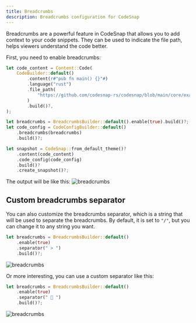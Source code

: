 ```yaml
---
title: Breadcrumbs
description: Breadcrumbs configuration for CodeSnap
---
```


Breadcrumbs are a powerful feature in CodeSnap that allows you to add context to your code snippets. They can be used to indicate the file path, helps viewers understand the code better.

First, you need to enable breadcrumbs:

```rust
let code_content = Content::Code(
    CodeBuilder::default()
        .content(r#"pub fn main() {}"#)
        .language("rust")
        .file_path(
            "https://github.com/codesnap-rs/codesnap/blob/main/core/examples/breadcrumbs.rs",
        )
        .build()?,
);

let breadcrumbs = BreadcrumbsBuilder::default().enable(true).build()?;
let code_config = CodeConfigBuilder::default()
    .breadcrumbs(breadcrumbs)
    .build()?;

let snapshot = CodeSnap::from_default_theme()?
    .content(code_content)
    .code_config(code_config)
    .build()?
    .create_snapshot()?;
```

The output will be like this:
![breadcrumbs](./breadcrumbs.png)

## Custom breadcrumbs separator

You can also customize the breadcrumbs separator, which is a string that will be used to separate the breadcrumbs. By default, it is set to `"/"`, but you can change it to any string you want.

```rust
let breadcrumbs = BreadcrumbsBuilder::default()
    .enable(true)
    .separator(" > ")
    .build()?;
```

![breadcrumbs](./breadcrumbs-separator.png)

Or more interesting, you can use a custom separator like this:

```rust
let breadcrumbs = BreadcrumbsBuilder::default()
    .enable(true)
    .separator(" 🐞 ")
    .build()?;
```

![breadcrumbs](./breadcrumbs-separator2.png)
